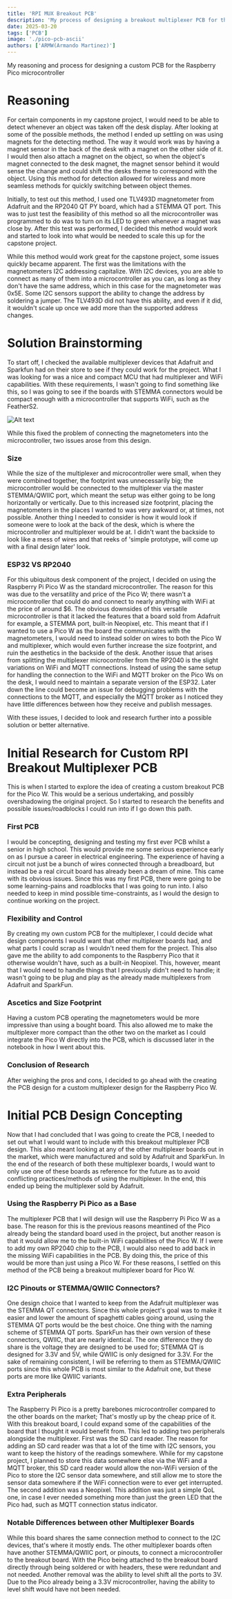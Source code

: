 ```yaml
---
title: 'RPI MUX Breakout PCB'
description: 'My process of designing a breakout multiplexer PCB for the Raspberry Pi Pico'
date: 2025-03-20
tags: ['PCB']
image: './pico-pcb-ascii'
authors: ['ARMW(Armando Martinez)']
---
```


My reasoning and process for designing a custom PCB for the Raspberry Pico microcontroller



# Reasoning


For certain components in my capstone project, I would need to be able to detect whenever an object was taken off the desk display. After looking at some of the possible methods, the method I ended up settling on was using magnets for the detecting method. The way it would work was by having a magnet sensor in the back of the desk with a magnet on the other side of it. I would then also attach a magnet on the object, so when the object's magnet connected to the desk magnet, the magnet sensor behind it would sense the change and could shift the desks theme to correspond with the object. Using this method for detection allowed for wireless and more seamless methods for quickly switching between object themes.


Initially, to test out this method, I used one TLV493D magnetometer from Adafruit and the RP2040 QT PY board, which had a STEMMA QT port. This was to just test the feasibility of this method so all the microcontroller was programmed to do was to turn on its LED to green whenever a magnet was close by. After this test was performed, I decided this method would work and started to look into what would be needed to scale this up for the capstone project.


While this method would work great for the capstone project, some issues quickly became apparent. The first was the limitations with the magnetometers I2C addressing capitalize. With I2C devices, you are able to connect as many of them into a microcontroller as you can, as long as they don't have the same address, which in this case for the magnetometer was 0x5E. Some I2C sensors support the ability to change the address by soldering a jumper. The TLV493D did not have this ability, and even if it did, it wouldn't scale up once we add more than the supported address changes.




# Solution Brainstorming


To start off, I checked the available multiplexer devices that Adafruit and Sparkfun had on their store to see if they could work for the project. What I was looking for was a nice and compact MCU that had multiplexer and WiFi capabilities. With these requirements, I wasn't going to find something like this, so I was going to see if the boards with STEMMA connectors would be compact enough with a microcontroller that supports WiFi, such as the FeatherS2.


![Alt text](/Adafruit_MUX.jpg)


While this fixed the problem of connecting the magnetometers into the microcontroller, two issues arose from this design.


### Size
While the size of the multiplexer and microcontroller were small, when they were combined together, the footprint was unnecessarily big; the microcontroller would be connected to the multiplexer via the master STEMMA/QWIIC port, which meant the setup was either going to be long horizontally or vertically. Due to this increased size footprint, placing the magnetometers in the places I wanted to was very awkward or, at times, not possible. Another thing I needed to consider is how it would look if someone were to look at the back of the desk, which is where the microcontroller and multiplexer would be at. I didn't want the backside to look like a mess of wires and that reeks of 'simple prototype, will come up with a final design later' look.


### ESP32 VS RP2040
For this ubiquitous desk component of the project, I decided on using the Raspberry Pi Pico W as the standard microcontroller. The reason for this was due to the versatility and price of the Pico W; there wasn't a microcontroller that could do and connect to nearly anything with WiFi at the price of around $6. The obvious downsides of this versatile microcontroller is that it lacked the features that a board sold from Adafruit for example, a STEMMA port, built-in Neopixel, etc. This meant that if I wanted to use a Pico W as the board the communicates with the magnetometers, I would need to instead solder on wires to both the Pico W and multiplexer, which would even further increase the size footprint, and ruin the aesthetics in the backside of the desk. Another issue that arises from splitting the multiplexer microcontroller from the RP2040 is the slight variations on WiFi and MQTT connections. Instead of using the same setup for handling the connection to the WiFi and MQTT broker on the Pico Ws on the desk, I would need to maintain a separate version of the ESP32. Later down the line could become an issue for debugging problems with the connections to the MQTT, and especially the MQTT broker as I noticed they have little differences between how they receive and publish messages.


With these issues, I decided to look and research further into a possible solution or better alternative.




# Initial Research for Custom RPI Breakout Multiplexer PCB


This is when I started to explore the idea of creating a custom breakout PCB for the Pico W. This would be a serious undertaking, and possibly overshadowing the original project. So I started to research the benefits and possible issues/roadblocks I could run into if I go down this path.




### First PCB
I would be concepting, designing and testing my first ever PCB whilst a senior in high school. This would provide me some serious experience early on as I pursue a career in electrical engineering. The experience of having a circuit not just be a bunch of wires connected through a breadboard, but instead be a real circuit board has already been a dream of mine. This came with its obvious issues. Since this was my first PCB, there were going to be some learning-pains and roadblocks that I was going to run into. I also needed to keep in mind possible time-constraints, as I would the design to continue working on the project.




### Flexibility and Control
By creating my own custom PCB for the multiplexer, I could decide what design components I would want that other multiplexer boards had, and what parts I could scrap as I wouldn't need them for the project. This also gave me the ability to add components to the Raspberry Pico that it otherwise wouldn't have, such as a built-in Neopixel. This, however, meant that I would need to handle things that I previously didn't need to handle; it wasn't going to be plug and play as the already made multiplexers from Adafruit and SparkFun.




### Ascetics and Size Footprint
Having a custom PCB operating the magnetometers would be more impressive than using a bought board. This also allowed me to make the multiplexer more compact than the other two on the market as I could integrate the Pico W directly into the PCB, which is discussed later in the notebook in how I went about this.




### Conclusion of Research
After weighing the pros and cons, I decided to go ahead with the creating the PCB design for a custom multiplexer design for the Raspberry Pico W.






# Initial PCB Design Concepting
Now that I had concluded that I was going to create the PCB, I needed to set out what I would want to include with this breakout multiplexer PCB design. This also meant looking at any of the other multiplexer boards out in the market, which were manufactured and sold by Adafruit and SparkFun. In the end of the research of both these multiplexer boards, I would want to only use one of these boards as reference for the future as to avoid conflicting practices/methods of using the multiplexer. In the end, this ended up being the multiplexer sold by Adafruit.






### Using the Raspberry Pi Pico as a Base
The multiplexer PCB that I will design will use the Raspberry Pi Pico W as a base. The reason for this is the previous reasons meantined of the Pico already being the standard board used in the project, but another reason is that it would allow me to the built-in WiFi capabilities of the Pico W. If I were to add my own RP2040 chip to the PCB, I would also need to add back in the missing WiFi capabilities in the PCB. By doing this, the price of this would be more than just using a Pico W. For these reasons, I settled on this method of the PCB being a breakout multiplexer board for Pico W.






### I2C Pinouts or STEMMA/QWIIC Connectors?
One design choice that I wanted to keep from the Adafruit multiplexer was the STEMMA QT connectors. Since this whole project's goal was to make it easier and lower the amount of spaghetti cables going around, using the STEMMA QT ports would be the best choice. One thing with the naming scheme of STEMMA QT ports. SparkFun has their own version of these connectors, QWIIC, that are nearly identical. The one difference they do share is the voltage they are designed to be used for; STEMMA QT is designed for 3.3V and 5V, while QWIIC is only designed for 3.3V. For the sake of remaining consistent, I will be referring to them as STEMMA/QWIIC ports since this whole PCB is most similar to the Adafruit one, but these ports are more like QWIIC variants.




### Extra Peripherals
The Raspberry Pi Pico is a pretty barebones microcontroller compared to the other boards on the market; That's mostly up by the cheap price of it. With this breakout board, I could expand some of the capabilities of the board that I thought it would benefit from. This led to adding two peripherals alongside the multiplexer. First was the SD card reader. The reason for adding an SD card reader was that a lot of the time with I2C sensors, you want to keep the history of the readings somewhere. While for my capstone project, I planned to store this data somewhere else via the WiFi and a MQTT broker, this SD card reader would allow the non-WiFi version of the Pico to store the I2C sensor data somewhere, and still allow me to store the sensor data somewhere if the WiFi connection were to ever get interrupted. The second addition was a Neopixel. This addition was just a simple QoL one, in case I ever needed something more than just the green LED that the Pico had, such as MQTT connection status indicator. 






### Notable Differences between other Multiplexer Boards
While this board shares the same connection method to connect to the I2C devices, that's where it mostly ends. The other multiplexer boards often have another STEMMA/QWIIC port, or pinouts, to connect a microcontroller to the breakout board. With the Pico being attached to the breakout board directly through being soldered or with headers, these were redundant and not needed. Another removal was the ability to level shift all the ports to 3V. Due to the Pico already being a 3.3V microcontroller, having the ability to level shift would have not been needed.

